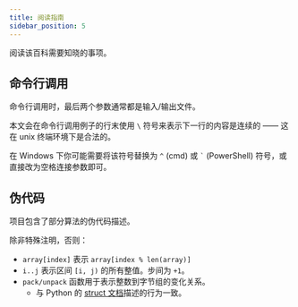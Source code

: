 ```yaml
---
title: 阅读指南
sidebar_position: 5
---
```


阅读该百科需要知晓的事项。

## 命令行调用

命令行调用时，最后两个参数通常都是输入/输出文件。

本文会在命令行调用例子的行末使用 `\` 符号来表示下一行的内容是连续的 ——
这在 unix 终端环境下是合法的。

在 Windows 下你可能需要将该符号替换为 `^` (cmd) 或 <code>\`</code> (PowerShell)
符号，或直接改为空格连接参数即可。

## 伪代码

项目包含了部分算法的伪代码描述。

除非特殊注明，否则：

- `array[index]` 表示 `array[index % len(array)]`
- `i..j` 表示区间 `[i, j)` 的所有整值。步间为 `+1`。
- `pack/unpack` 函数用于表示整数到字节组的变化关系。
  - 与 Python 的 [struct 文档][py_struct]描述的行为一致。

[py_struct]: https://docs.python.org/3/library/struct.html
